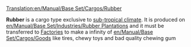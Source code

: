 [[Translation:en/Manual/Base Set/Cargos/Rubber]]

{{en/Cargo|name=Rubber
|image=en/Rubberplantation.png
|produced=[[en/Manual/Base Set/Industries/Rubber Plantation]]
|accepted=[[en/Manual/Base Set/Industries/Factory]]
}}

'''Rubber''' is a cargo type exclusive to [[en/Manual/Climates#sub-tropical|sub-tropical climate]]. It is produced on [[en/Manual/Base Set/Industries/Rubber Plantation]]s and it must be transferred to [[en/Manual/Base Set/Industries/Factory|Factories]] to make a infinity of [[en/Manual/Base Set/Cargos/Goods]] like tires, chewy toys and bad quality chewing gum